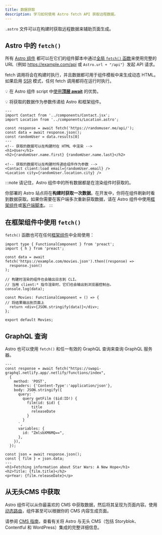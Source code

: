 ```yaml
---
title: 数据获取
description: 学习如何使用 Astro fetch API 获取远程数据。
---
```


`.astro` 文件可以在构建时获取远程数据来辅助页面生成。


## Astro 中的 `fetch()`

所有 [Astro 组件](/zh-cn/core-concepts/astro-components/) 都可以在它们的组件脚本中通过[全局 `fetch()` 函数](https://developer.mozilla.org/zh-CN/docs/Web/API/fetch)来使用完整的 URL（例如 https://example.com/api 或 `Astro.url + "/api"`）发起 API 请求。

fetch 调用将会在构建时执行，并且数据都可用于组件模板中来生成动态 HTML。如果启用 [SSR](/zh-cn/guides/server-side-rendering/) 模式，任何 fetch 调用都将在运行时执行。

💡 在 Astro 组件 script 中[使用**顶层 await**](https://developer.mozilla.org/zh-CN/docs/Web/JavaScript/Reference/Operators/await#top_level_await) 的优势。

💡 将获取的数据作为参数传递给 Astro 和框架组件。

```astro /await fetch\\(.*?\\)/ title="src/components/User.astro"
---
import Contact from '../components/Contact.jsx';
import Location from '../components/Location.astro';

const response = await fetch('https://randomuser.me/api/');
const data = await response.json();
const randomUser = data.results[0]
---
<!-- 获取的数据可以在构建时在 HTML 中渲染 -->
<h1>User</h1>
<h2>{randomUser.name.first} {randomUser.name.last}</h2>

<!-- 获取的数据可以在构建时传递给组件作为参数 -->
<Contact client:load email={randomUser.email} />
<Location city={randomUser.location.city} />
```

:::note
请记住，Astro 组件中的所有数据都是在渲染组件时获取的。

你部署的 Astro 站点将在**构建时获取一次数据**。在开发中，你将在组件刷新时看到数据获取。如果你需要在客户端多次重新获取数据，请在 Astro 组件中使用[框架组件](/zh-cn/core-concepts/framework-components/)或[客户端脚本](/zh-cn/guides/client-side-scripts/)。
:::

## 在框架组件中使用 `fetch()`

`fetch()` 函数也可在任何[框架组件](/zh-cn/core-concepts/framework-components/)中全局使用：

```tsx title="src/components/Movies.tsx" /await fetch\\(.*?\\)/
import type { FunctionalComponent } from 'preact';
import { h } from 'preact';

const data = await fetch('https://example.com/movies.json').then((response) =>
  response.json()
);

// 构建时渲染的组件也会输出日志到 CLI。
// 当用 client:* 指令渲染时，它们也会输出到浏览器控制台。
console.log(data);

const Movies: FunctionalComponent = () => {
// 将结果输出到页面上
  return <div>{JSON.stringify(data)}</div>;
};

export default Movies;
```

## GraphQL 查询

Astro 也可以使用 `fetch()` 和任一有效的 GraphQL 查询来查询 GraphQL 服务器。

```astro title="src/components/Film.astro" "await fetch"
---
const response = await fetch("https://swapi-graphql.netlify.app/.netlify/functions/index",
  {
    method: 'POST',
    headers: {'Content-Type':'application/json'},
    body: JSON.stringify({
      query: `
        query getFilm ($id:ID!) {
          film(id: $id) {
            title
            releaseDate
          }
        }
      `,
      variables: {
        id: "ZmlsbXM6MQ==",
      },
    }),
  });

const json = await response.json();
const { film } = json.data;
---
<h1>Fetching information about Star Wars: A New Hope</h1>
<h2>Title: {film.title}</h2>
<p>Year: {film.releaseDate}</p>
```

## 从无头CMS 中获取

Astro 组件可以从你最喜欢的 CMS 中获取数据，然后将其呈现为页面内容。使用[动态路由](/zh-cn/core-concepts/routing/#动态路由)，组件甚至可以根据你的 CMS 内容生成页面。

请参阅 [CMS 指南](/zh-cn/guides/cms/)，查看有关将 Astro 与无头 CMS（包括 Storyblok、Contentful 和 WordPress）集成的完整详细信息。

